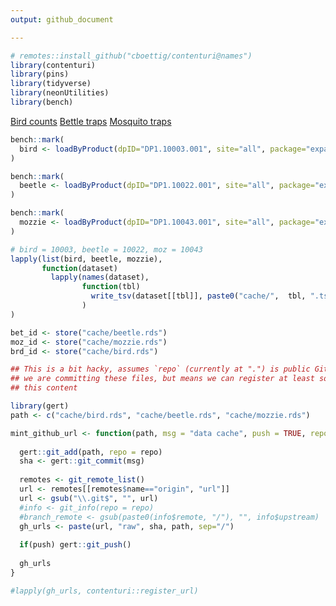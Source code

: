 ```yaml
---
output: github_document

---
```





```r
# remotes::install_github("cboettig/contenturi@names")
library(contenturi)
library(pins)
library(tidyverse)
library(neonUtilities)
library(bench)
```

[Bird counts](https://data.neonscience.org/data-products/DP1.10003.001)
[Bettle traps](https://data.neonscience.org/data-products/DP1.10022.001)
[Mosquito traps](https://data.neonscience.org/data-products/DP1.10043.001)

```r
bench::mark(
  bird <- loadByProduct(dpID="DP1.10003.001", site="all", package="expanded", check.size = FALSE)
)
```

```r
bench::mark(
  beetle <- loadByProduct(dpID="DP1.10022.001", site="all", package="expanded", check.size = FALSE)
)
```

```r
bench::mark(
  mozzie <- loadByProduct(dpID="DP1.10043.001", site="all", package="expanded", check.size = FALSE)
)
```


```r
# bird = 10003, beetle = 10022, moz = 10043
lapply(list(bird, beetle, mozzie), 
       function(dataset) 
         lapply(names(dataset), 
                function(tbl) 
                  write_tsv(dataset[[tbl]], paste0("cache/",  tbl, ".tsv.gz"))
                )
)

```





```r
bet_id <- store("cache/beetle.rds")
moz_id <- store("cache/mozzie.rds")
brd_id <- store("cache/bird.rds")
```









```r
## This is a bit hacky, assumes `repo` (currently at ".") is public GitHub repository where
## we are committing these files, but means we can register at least some temporary URLs for 
## this content

library(gert)
path <- c("cache/bird.rds", "cache/beetle.rds", "cache/mozzie.rds")

mint_github_url <- function(path, msg = "data cache", push = TRUE, repo = "."){
  
  gert::git_add(path, repo = repo)
  sha <- gert::git_commit(msg)
  
  remotes <- git_remote_list()
  url <- remotes[[remotes$name=="origin", "url"]]
  url <- gsub("\\.git$", "", url)
  #info <- git_info(repo = repo)
  #branch_remote <- gsub(paste0(info$remote, "/"), "", info$upstream)
  gh_urls <- paste(url, "raw", sha, path, sep="/")
  
  if(push) gert::git_push()
  
  gh_urls
}

#lapply(gh_urls, contenturi::register_url)

```
